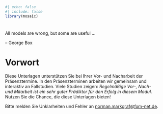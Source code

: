 ```r
#| echo: false
#| include: false
library(mosaic)
```

#  {.unnumbered}

All models are wrong, but some are useful ...

-- George Box

# Vorwort {.unnumbered}

Diese Unterlagen unterstützen Sie bei Ihrer Vor- und Nacharbeit der Präsenztermine. In den Präsenzterminen arbeiten wir gemeinsam und interaktiv an Fallstudien. Viele Studien zeigen: *Regelmäßige Vor-, Nach- und Mitarbeit ist ein sehr guter Prädiktor für den Erfolg in diesem Modul.* Nutzen Sie die Chance, die diese Unterlagen bieten!

Bitte melden Sie Unklarheiten und Fehler an [norman.markgraf\@fom-net.de](mailto:norman.markgraf@fom-net.de).
